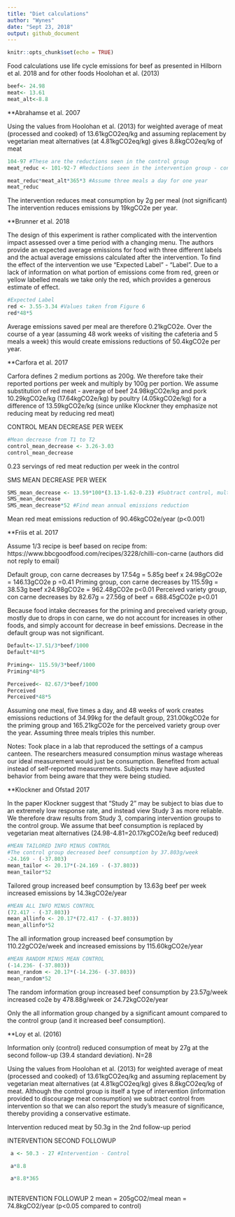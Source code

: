 ```yaml
---
title: "Diet calculations"
author: "Wynes"
date: "Sept 23, 2018"
output: github_document
---
```


```r
knitr::opts_chunk$set(echo = TRUE)
```

Food calculations use life cycle emissions for beef as presented in Hilborn et al. 2018 and for other foods Hoolohan et al. (2013)

```r
beef<- 24.98
meat<- 13.61
meat_alt<-8.8

```


**Abrahamse et al. 2007

Using the values from Hoolohan et al. (2013) for weighted average of meat (processed and cooked) of 13.61kgCO2eq/kg and assuming replacement by vegetarian meat alternatives (at 4.81kgCO2eq/kg) gives 8.8kgCO2eq/kg of meat

```r
104-97 #These are the reductions seen in the control group
meat_reduc <- 101-92-7 #Reductions seen in the intervention group - control group reductions

meat_reduc*meat_alt*365*3 #Assume three meals a day for one year
meat_reduc
```

The intervention reduces meat consumption by 2g per meal (not significant)
The intervention reduces emissions by 19kgCO2e per year.


**Brunner et al. 2018


The design of this experiment is rather complicated with the intervention impact assessed over a time period with a changing menu. The authors provide an expected average emissions for food with three different labels and the actual average emissions calculated after the intervention. To find the effect of the intervention we use "Expected Label" - "Label". Due to a lack of information on what portion of emissions come from red, green or yellow labelled meals we take only the red, which provides a generous estimate of effect.

```r
#Expected Label
red <- 3.55-3.34 #Values taken from Figure 6
red*48*5

```

Average emissions saved per meal are therefore 0.21kgCO2e. Over the course of a year (assuming 48 work weeks of visiting the cafeteria and 5 meals a week) this would create emissions reductions of 50.4kgCO2e per year.



**Carfora et al. 2017

Carfora defines 2 medium portions as 200g. We therefore take their reported portions per week and multiply by 100g per portion. We assume substitution of red meat - average of beef 24.98kgCO2e/kg and pork 10.29kgCO2e/kg (17.64kgCO2e/kg) by poultry (4.05kgCO2e/kg) for a difference of 13.59kgCO2e/kg (since unlike Klockner they emphasize not reducing meat by reducing red meat)

CONTROL MEAN DECREASE PER WEEK
```r
#Mean decrease from T1 to T2
control_mean_decrease <- 3.26-3.03
control_mean_decrease
```
0.23 servings of red meat reduction per week in the control

SMS MEAN DECREASE PER WEEK
```r
SMS_mean_decrease <- 13.59*100*(3.13-1.62-0.23) #Subtract control, multiply by 100g/serving and by emissions factor
SMS_mean_decrease
SMS_mean_decrease*52 #Find mean annual emissions reduction


```
Mean red meat emissions reduction of 90.46kgCO2e/year (p<0.001)



**Friis et al. 2017 


Assume 1/3 recipe is beef based on recipe from: https://www.bbcgoodfood.com/recipes/3228/chilli-con-carne (authors did not reply to email)

Default group, con carne decreases by 17.54g = 5.85g beef x 24.98gCO2e = 146.13gCO2e p =0.41
Priming group, con carne decreases by 115.59g = 38.53g beef x24.98gCO2e = 962.48gCO2e p<0.01
Perceived variety group, con carne decreases by 82.67g = 27.56g of beef = 688.45gCO2e p<0.01

Because food intake decreases for the priming and preceived variety group, mostly due to drops in con carne, we do not account for increases in other foods, and simply account for decrease in beef emissions. Decrease in the default group was not significant.

```r
Default<-17.51/3*beef/1000
Default*48*5

Priming<- 115.59/3*beef/1000
Priming*48*5

Perceived<- 82.67/3*beef/1000
Perceived
Perceived*48*5
```


Assuming one meal, five times a day, and 48 weeks of work creates emissions reductions of 34.99kg for the default group, 231.00kgCO2e for the priming group and 165.21kgCO2e for the perceived variety group over the year. Assuming three meals triples this number.

Notes: Took place in a lab that reproduced the settings of a campus canteen. The researchers measured consumption minus wastage whereas our ideal measurement would just be consumption. Benefited from actual instead of self-reported measurements. Subjects may have adjusted behavior from being aware that they were being studied.



**Klockner and Ofstad 2017

In the paper Klockner suggest that "Study 2" may be subject to bias due to an extremely low response rate, and instead view Study 3 as more reliable. We therefore draw results from Study 3, comparing intervention groups to the control group. We assume that beef consumption is replaced by vegetarian meat alternatives (24.98-4.81=20.17kgCO2e/kg beef reduced)

```r
#MEAN TAILORED INFO MINUS CONTROL
#The control group decreased beef consumption by 37.803g/week
-24.169 - (-37.803)
mean_tailor <- 20.17*(-24.169 - (-37.803))
mean_tailor*52
```
Tailored group increased beef consumption by 13.63g beef per week
              increased emissions by 14.3kgCO2e/year


```r
#MEAN ALL INFO MINUS CONTROL
(72.417 - (-37.803))
mean_allinfo <- 20.17*(72.417 - (-37.803))
mean_allinfo*52
```
The all information group increased beef consumption by 110.22gCO2e/week
                      and increased emissions by 115.60kgCO2e/year


```r
#MEAN RANDOM MINUS MEAN CONTROL
(-14.236- (-37.803))
mean_random <- 20.17*(-14.236- (-37.803))
mean_random*52
```

The random information group increased beef consumption by 23.57g/week
                            increased co2e by 478.88g/week or 24.72kgCO2e/year

Only the all information group changed by a significant amount compared to the control group (and it increased beef consumption).




**Loy et al. (2016)

Information only (control) reduced consumption of meat by 27g at the second follow-up (39.4 standard deviation). N=28

Using the values from Hoolohan et al. (2013) for weighted average of meat (processed and cooked) of 13.61kgCO2eq/kg and assuming replacement by vegetarian meat alternatives (at 4.81kgCO2eq/kg) gives 8.8kgCO2eq/kg of meat. Although the control group is itself a type of intervention (information provided to discourage meat consumption) we subtract control from intervention so that we can also report the study's measure of significance, thereby providing a conservative estimate.

Intervention reduced meat by 50.3g in the 2nd follow-up period


INTERVENTION SECOND FOLLOWUP
```r
 a <- 50.3 - 27 #Intervention - Control

 a*8.8

 a*8.8*365
 
```

INTERVENTION FOLLOWUP 2
mean = 205gCO2/meal
mean = 74.8kgCO2/year (p<0.05 compared to control)

